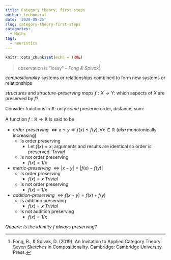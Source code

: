 ```yaml
---
title: Category theory, first steps
author: technocrat
date: '2020-08-25'
slug: category-theory-first-steps
categories:
  - Maths
tags:
  - heuristics
---
```



```r
knitr::opts_chunk$set(echo = TRUE)
```


> observation is "lossy" -- *Fong & Spivak^[Fong, B., & Spivak, D. (2019). An Invitation to Applied Category Theory: Seven Sketches in Compositionality. Cambridge: Cambridge University Press.]*

*compositionality* systems or relationships combined to form new systems or relationships

*structures* and  *structure-preserving maps* $f: X \rightarrow Y$: which aspects of $X$ are preserved by $f$?

Consider functions in $\mathbb{R}$: only *some* preserve order, distance, sum:

A function $f: \mathbb{R} \Rightarrow \mathbb{R}$ is said to be

* *order-preserving*   $\iff x \leq y \Rightarrow f(x)  \leq f(y), \forall x \in \mathbb{R}$ (*aka* monotonically increasing)
  + Is order preserving
    - Let $f(x) = x$; arguments and results are identical so order is preserved. *Trivial*
  + Is not order preserving
    - $f(x) = 1/x$
* *metric-preserving* $\iff |x-y| = |f(x)-f(y)|$
  + Is order preserving
    - $f(x) = x$ *Trivial*
  + Is not order preserving
    - $f(x) = 1/x$
* *addition-preserving* $\iff f(x+y) = f(x) + f(y)$
  + Is addition preserving
    - $f(x) = x$ *Trivial*
  + Is not addition preserving
    - $f(x) = 1/x$

*Quaere: Is the identity $f$ always preserving?*
